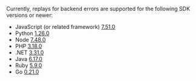 Currently, replays for backend errors are supported for the following SDK versions or newer:

- JavaScript (or related framework) [7.51.0](https://github.com/getsentry/sentry-javascript/releases/tag/7.51.0)
- Python [1.26.0](https://github.com/getsentry/sentry-python/releases/tag/1.26.0)
- Node [7.48.0](https://github.com/getsentry/sentry-javascript/releases/tag/7.48.0)
- PHP [3.18.0](https://github.com/getsentry/sentry-php/releases/tag/3.18.0)
- .NET [3.31.0](https://github.com/getsentry/sentry-dotnet/releases/tag/3.31.0)
- Java [6.17.0](https://github.com/getsentry/sentry-java/releases/tag/6.17.0)
- Ruby [5.9.0](https://github.com/getsentry/sentry-ruby/releases/tag/5.9.0)
- Go [0.21.0](https://github.com/getsentry/sentry-go/releases/tag/v0.21.0)
